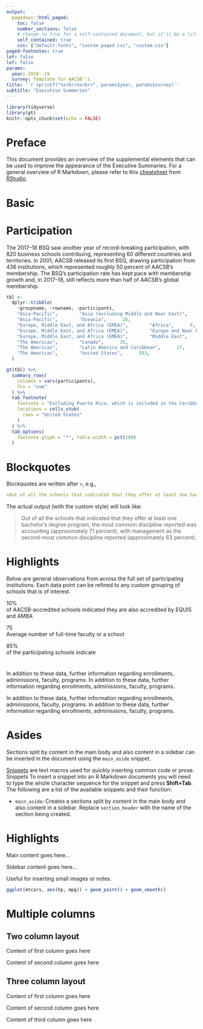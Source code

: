 ```yaml
---
output:
  pagedown::html_paged:
    toc: false
    number_sections: false
    # change to true for a self-contained document, but it'll be a litte slower for Pandoc to render
    self_contained: true
    css: ["default-fonts", "custom_paged.css", "custom.css"]
paged-footnotes: true
lot: false
lof: false
params:
  year: 2018--19
  survey: Template for AACSB''s
title: '`r sprintf("%s<br>%s<br>", params$year, params$survey)`'
subtitle: "Executive Summaries"
---
```

  
```r
library(tidyverse)
library(gt) 
knitr::opts_chunk$set(echo = FALSE) 
```

# Preface 

This document provides an overview of the supplemental elements that can be used to improve the appearance of the Executive Summaries. For a general overview of R Markdown, please refer to this [cheatsheet](https://www.rstudio.com/resources/cheatsheets/#rmarkdown) from [RStudio](https://www.rstudio.com).

# Basic  



# Participation 

The 2017–18 BSQ saw another year of record-breaking participation, with 820 business schools contribuing, representing 60 different countries and territories. In 2001, AACSB released its first BSQ, drawing participation from 436 institutions, which represented roughly 50 percent of AACSB's membership. The BSQ's participation rate has kept pace with membership growth and, in 2017–18, still reflects more than half of AACSB's global membership.

```r
tbl <- 
  dplyr::tribble(
    ~groupname, ~rowname, ~participants,
    "Asia-Pacific",        "Asia (excluding Middle and Near East)",      76,   
    "Asia-Pacific",        "Oceania",      26,   
    "Europe, Middle East, and Africa (EMEA)",        "Africa",      6,  
    "Europe, Middle East, and Africa (EMEA)",        "Europe and Near East",      136,  
    "Europe, Middle East, and Africa (EMEA)",        "Middle East",      21,  
    "The Americas",        "Canada",      35,
    "The Americas",        "Latin America and Caribbean",      17,
    "The Americas",        "United States",      503,
  )

gt(tbl) %>% 
  summary_rows(
    columns = vars(participants),
    fns = "sum"
  ) %>% 
  tab_footnote(
    footnote = "Excluding Puerto Rico, which is included in the Caribbean numbers",
    locations = cells_stub(
      rows = "United States"
    )
  ) %>% 
  tab_options(
    footnote.glyph = "*", table.width = pct(100)
  )  
```

# Blockquotes 

Blockquotes are written after `>`, e.g.,

```markdown
>Out of all the schools that indicated that they offer at least one bachelor’s degree program, the most common discipline reported was accounting (approximately 71 percent), with management as the second-most common discipline reported (approximately 63 percent).
```

The actual output (with the custom style) will look like:

>Out of all the schools that indicated that they offer at least one bachelor’s degree program, the most common discipline reported was accounting (approximately 71 percent), with management as the second-most common discipline reported (approximately 63 percent).


#  

<div id="main">
<h1>Highlights</h1>

Below are general observations from across the full set of participating institutions. Each data point can be refined to any custom grouping of schools that is of interest.
</div> 

<div id="aside" class="aside">
10%  
of AACSB-accredited schools indicated they are also accredited by EQUIS and AMBA  

75  
Average number of full-time faculty or a school

85%  
of the participating schools indicate
</div> 

# 

<div id="left" class="narrow-column">
  In addition to these data, further information regarding enrollments, adminissions, faculty, programs.
In addition to these data, further information regarding enrollments, adminissions, faculty, programs.
</div>  
<div id="right" class="wide-column">
  In addition to these data, further information regarding enrollments, adminissions, faculty, programs.
In addition to these data, further information regarding enrollments, adminissions, faculty, programs.
</div>

# Asides 

Sections split by content in the main body and also content in a sidebar can be inserted in the document using the `main_aside` snippet.

[Snippets](https://support.rstudio.com/hc/en-us/articles/204463668-Code-Snippets) are text macros used for quickly inserting common code or prose. Snippets To insert a snippet into an R Markdown documents you will need to type the whole character sequence for the snippet and press **Shift+Tab**. The following are a list of the available snippets and their function:

* `main_aside`: Creates a sections split by content in the main body and also content in a sidebar. Replace `section_header` with the name of the section being created.



#  

<div id="main">
<h1>Highlights</h1>

Main content goes here...

</div>
<div id="aside" class="aside">

Sidebar content goes here...

Useful for inserting small images or notes.

```r
ggplot(mtcars, aes(hp, mpg)) + geom_point() + geom_smooth()
```

</div> 

# Multiple columns 

## Two column layout

<div class="row">
  <div class="column_2">
  
  Content of first column goes here
  
  </div>
  <div class="column_2">
  
  Content of second column goes here
  
  </div>
</div> 


## Three column layout 

<div class="row">
  <div class="column_3">
  
  Content of first column goes here
  
  </div>
  <div class="column_3">
  
  Content of second column goes here
  
  </div>
  <div class="column_3">
  
  Content of third column goes here
  
  </div>
</div> 


